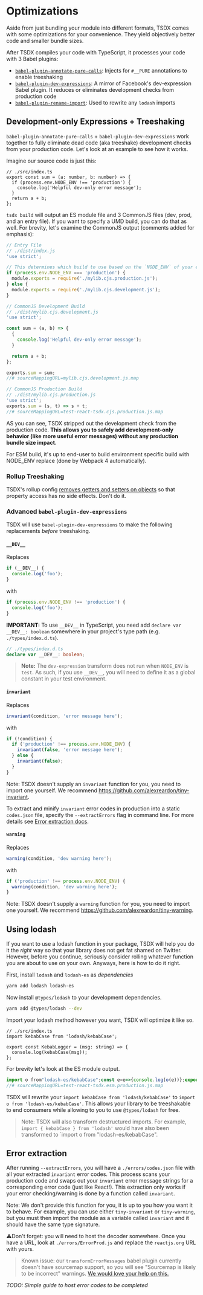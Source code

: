 # Optimizations

Aside from just bundling your module into different formats, TSDX comes with some optimizations for your convenience. They yield objectively better code and smaller bundle sizes.

After TSDX compiles your code with TypeScript, it processes your code with 3 Babel plugins:

- [`babel-plugin-annotate-pure-calls`](https://github.com/Andarist/babel-plugin-annotate-pure-calls): Injects for `#__PURE` annotations to enable treeshaking
- [`babel-plugin-dev-expressions`](https://github.com/4Catalyzer/babel-plugin-dev-expression): A mirror of Facebook's dev-expression Babel plugin. It reduces or eliminates development checks from production code
- [`babel-plugin-rename-import`](https://github.com/laat/babel-plugin-transform-rename-import): Used to rewrite any `lodash` imports

## Development-only Expressions + Treeshaking

`babel-plugin-annotate-pure-calls` + `babel-plugin-dev-expressions` work together to fully eliminate dead code (aka treeshake) development checks from your production code. Let's look at an example to see how it works.

Imagine our source code is just this:

```tsx
// ./src/index.ts
export const sum = (a: number, b: number) => {
  if (process.env.NODE_ENV !== 'production') {
    console.log('Helpful dev-only error message');
  }
  return a + b;
};
```

`tsdx build` will output an ES module file and 3 CommonJS files (dev, prod, and an entry file). If you want to specify a UMD build, you can do that as well. For brevity, let's examine the CommonJS output (comments added for emphasis):

```js
// Entry File
// ./dist/index.js
'use strict';

// This determines which build to use based on the `NODE_ENV` of your end user.
if (process.env.NODE_ENV === 'production') {
  module.exports = require('./mylib.cjs.production.js');
} else {
  module.exports = require('./mylib.cjs.development.js');
}
```

```js
// CommonJS Development Build
// ./dist/mylib.cjs.development.js
'use strict';

const sum = (a, b) => {
  {
    console.log('Helpful dev-only error message');
  }

  return a + b;
};

exports.sum = sum;
//# sourceMappingURL=mylib.cjs.development.js.map
```

```js
// CommonJS Production Build
// ./dist/mylib.cjs.production.js
'use strict';
exports.sum = (s, t) => s + t;
//# sourceMappingURL=test-react-tsdx.cjs.production.js.map
```

AS you can see, TSDX stripped out the development check from the production code. **This allows you to safely add development-only behavior (like more useful error messages) without any production bundle size impact.**

For ESM build, it's up to end-user to build environment specific build with NODE_ENV replace (done by Webpack 4 automatically).

### Rollup Treeshaking

TSDX's rollup config [removes getters and setters on objects](https://github.com/palmerhq/tsdx/blob/1f6a1b6819bb17678aa417f0df5349bec12f59ac/src/createRollupConfig.ts#L73) so that property access has no side effects. Don't do it.

### Advanced `babel-plugin-dev-expressions`

TSDX will use `babel-plugin-dev-expressions` to make the following replacements _before_ treeshaking.

#### `__DEV__`

Replaces

```ts
if (__DEV__) {
  console.log('foo');
}
```

with

```js
if (process.env.NODE_ENV !== 'production') {
  console.log('foo');
}
```

**IMPORTANT:** To use `__DEV__` in TypeScript, you need add `declare var __DEV__: boolean` somewhere in your project's type path (e.g. `./types/index.d.ts`).

```ts
// ./types/index.d.ts
declare var __DEV__: boolean;
```

> **Note:** The `dev-expression` transform does not run when `NODE_ENV` is `test`. As such, if you use `__DEV__`, you will need to define it as a global constant in your test environment.

#### `invariant`

Replaces

```js
invariant(condition, 'error message here');
```

with

```js
if (!condition) {
  if ('production' !== process.env.NODE_ENV) {
    invariant(false, 'error message here');
  } else {
    invariant(false);
  }
}
```

Note: TSDX doesn't supply an `invariant` function for you, you need to import one yourself. We recommend https://github.com/alexreardon/tiny-invariant.

To extract and minify `invariant` error codes in production into a static `codes.json` file, specify the `--extractErrors` flag in command line. For more details see [Error extraction docs](#error-extraction).

#### `warning`

Replaces

```js
warning(condition, 'dev warning here');
```

with

```js
if ('production' !== process.env.NODE_ENV) {
  warning(condition, 'dev warning here');
}
```

Note: TSDX doesn't supply a `warning` function for you, you need to import one yourself. We recommend https://github.com/alexreardon/tiny-warning.

## Using lodash

If you want to use a lodash function in your package, TSDX will help you do it the _right_ way so that your library does not get fat shamed on Twitter. However, before you continue, seriously consider rolling whatever function you are about to use on your own. Anyways, here is how to do it right.

First, install `lodash` and `lodash-es` as _dependencies_

```bash
yarn add lodash lodash-es
```

Now install `@types/lodash` to your development dependencies.

```bash
yarn add @types/lodash --dev
```

Import your lodash method however you want, TSDX will optimize it like so.

```tsx
// ./src/index.ts
import kebabCase from 'lodash/kebabCase';

export const KebabLogger = (msg: string) => {
  console.log(kebabCase(msg));
};
```

For brevity let's look at the ES module output.

<!-- prettier-ignore -->
```js
import o from"lodash-es/kebabCase";const e=e=>{console.log(o(e))};export{e as KebabLogger};
//# sourceMappingURL=test-react-tsdx.esm.production.js.map
```

TSDX will rewrite your `import kebabCase from 'lodash/kebabCase'` to `import o from 'lodash-es/kebabCase'`. This allows your library to be treeshakable to end consumers while allowing to you to use `@types/lodash` for free.

> Note: TSDX will also transform destructured imports. For example, `import { kebabCase } from 'lodash'` would have also been transformed to `import o from "lodash-es/kebabCase".

## Error extraction

After running `--extractErrors`, you will have a `./errors/codes.json` file with all your extracted `invariant` error codes. This process scans your production code and swaps out your `invariant` error message strings for a corresponding error code (just like React!). This extraction only works if your error checking/warning is done by a function called `invariant`.

Note: We don't provide this function for you, it is up to you how you want it to behave. For example, you can use either `tiny-invariant` or `tiny-warning`, but you must then import the module as a variable called `invariant` and it should have the same type signature.

⚠️Don't forget: you will need to host the decoder somewhere. Once you have a URL, look at `./errors/ErrorProd.js` and replace the `reactjs.org` URL with yours.

> Known issue: our `transformErrorMessages` babel plugin currently doesn't have sourcemap support, so you will see "Sourcemap is likely to be incorrect" warnings. [We would love your help on this.](https://github.com/palmerhq/tsdx/issues/184)

_TODO: Simple guide to host error codes to be completed_

